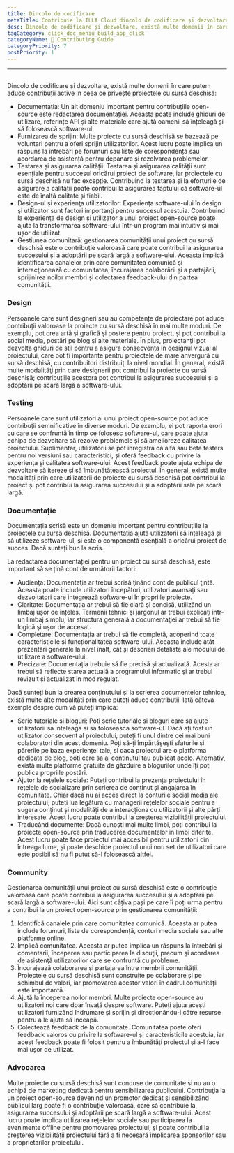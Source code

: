 ```yaml
---
title: Dincolo de codificare
metaTitle: Contribuie la ILLA Cloud dincolo de codificare și dezvoltare
desc: Dincolo de codificare și dezvoltare, există multe domenii în care putem contribui activ la ILLA Cloud
tagCategory: click_doc_meniu_build_app_click
categoryName: 📎 Contributing Guide
categoryPriority: 7
postPriority: 1
---
```


* * *

## <Heading hidden>Dincolo de codificare</Heading>

Dincolo de codificare și dezvoltare, există multe domenii în care putem aduce contribuții active în ceea ce privește proiectele cu sursă deschisă:

-   Documentația: Un alt domeniu important pentru contribuțiile open-source este redactarea documentației. Aceasta poate include ghiduri de utilizare, referințe API și alte materiale care ajută oamenii să înțeleagă și să folosească software-ul.
-   Furnizarea de sprijin: Multe proiecte cu sursă deschisă se bazează pe voluntari pentru a oferi sprijin utilizatorilor. Acest lucru poate implica un răspuns la întrebări pe forumuri sau liste de corespondență sau acordarea de asistență pentru depanare și rezolvarea problemelor.
-   Testarea și asigurarea calității: Testarea și asigurarea calității sunt esențiale pentru succesul oricărui proiect de software, iar proiectele cu sursă deschisă nu fac excepție. Contribuind la testarea și la eforturile de asigurare a calității poate contribui la asigurarea faptului că software-ul este de înaltă calitate și fiabil.
-   Design-ul şi experienţa utilizatorilor: Experienţa software-ului în design şi utilizator sunt factori importanţi pentru succesul acestuia. Contribuind la experiența de design și utilizator a unui proiect open-source poate ajuta la transformarea software-ului într-un program mai intuitiv și mai ușor de utilizat.
-   Gestiunea comunitară: gestionarea comunității unui proiect cu sursă deschisă este o contribuție valoroasă care poate contribui la asigurarea succesului și a adoptării pe scară largă a software-ului. Aceasta implică identificarea canalelor prin care comunitatea comunică şi interacţionează cu comunitatea; încurajarea colaborării și a partajării, sprijinirea noilor membri și colectarea feedback-ului din partea comunității.

### [](https://www.illacloud.com/zh-CN/blog/opensource-for-non-developers#design)Design

Persoanele care sunt designeri sau au competențe de proiectare pot aduce contribuții valoroase la proiecte cu sursă deschisă în mai multe moduri. De exemplu, pot crea artă și grafică și postere pentru proiect, și pot contribui la social media, postări pe blog și alte materiale. În plus, proiectanții pot dezvolta ghiduri de stil pentru a asigura consecvența în designul vizual al proiectului, care pot fi importante pentru proiectele de mare anvergură cu sursă deschisă, cu contribuitori distribuiți la nivel mondial. În general, există multe modalităţi prin care designerii pot contribui la proiecte cu sursă deschisă; contribuțiile acestora pot contribui la asigurarea succesului și a adoptării pe scară largă a software-ului.

### [](https://www.illacloud.com/zh-CN/blog/opensource-for-non-developers#testing)Testing

Persoanele care sunt utilizatori ai unui proiect open-source pot aduce contribuții semnificative în diverse moduri. De exemplu, ei pot raporta erori cu care se confruntă în timp ce folosesc software-ul, care poate ajuta echipa de dezvoltare să rezolve problemele și să amelioreze calitatea proiectului. Suplimentar, utilizatorii se pot înregistra ca alfa sau beta testers pentru noi versiuni sau caracteristici, și oferă feedback cu privire la experiența și calitatea software-ului. Acest feedback poate ajuta echipa de dezvoltare să itereze și să îmbunătățească proiectul. În general, există multe modalități prin care utilizatorii de proiecte cu sursă deschisă pot contribui la proiect și pot contribui la asigurarea succesului și a adoptării sale pe scară largă.

### [](https://www.illacloud.com/zh-CN/blog/opensource-for-non-developers#documentation)Documentație

Documentația scrisă este un domeniu important pentru contribuțiile la proiectele cu sursă deschisă. Documentația ajută utilizatorii să înțeleagă și să utilizeze software-ul, și este o componentă esențială a oricărui proiect de succes. Dacă sunteți bun la scris.

La redactarea documentației pentru un proiect cu sursă deschisă, este important să se țină cont de următorii factori:

-   Audienţa: Documentaţia ar trebui scrisă ţinând cont de publicul ţintă. Aceasta poate include utilizatori începători, utilizatori avansați sau dezvoltatori care integrează software-ul în propriile proiecte.
-   Claritate: Documentația ar trebui să fie clară și concisă, utilizând un limbaj ușor de înțeles. Termenii tehnici şi jargonul ar trebui explicaţi într-un limbaj simplu, iar structura generală a documentaţiei ar trebui să fie logică şi uşor de accesat.
-   Completare: Documentația ar trebui să fie completă, acoperind toate caracteristicile și funcționalitatea software-ului. Aceasta include atât prezentări generale la nivel înalt, cât și descrieri detaliate ale modului de utilizare a software-ului.
-   Precizare: Documentația trebuie să fie precisă și actualizată. Acesta ar trebui să reflecte starea actuală a programului informatic și ar trebui revizuit și actualizat în mod regulat.

Dacă sunteți bun la crearea conținutului și la scrierea documentelor tehnice, există multe alte modalități prin care puteți aduce contribuții. Iată câteva exemple despre cum vă puteți implica:

-   Scrie tutoriale si bloguri: Poti scrie tutoriale si bloguri care sa ajute utilizatorii sa inteleaga si sa foloseasca software-ul. Dacă ați fost un utilizator consecvent al proiectului, puteți fi unul dintre cei mai buni colaboratori din acest domeniu. Poți să-ți împărtășești sfaturile și părerile pe baza experienței tale, si daca proiectul are o platforma dedicata de blog, poti cere sa ai continutul tau publicat acolo. Alternativ, există multe platforme gratuite de găzduire a blogurilor unde îți poți publica propriile postări.
-   Ajutor la rețelele sociale: Puteți contribui la prezența proiectului în rețelele de socializare prin scrierea de conținut și angajarea în comunitate. Chiar dacă nu ai acces direct la conturile social media ale proiectului, puteți lua legătura cu managerii rețelelor sociale pentru a sugera conținut și modalități de a interacționa cu utilizatorii și alte părți interesate. Acest lucru poate contribui la creșterea vizibilității proiectului.
-   Traducând documente: Dacă cunoști mai multe limbi, poți contribui la proiecte open-source prin traducerea documentelor în limbi diferite. Acest lucru poate face proiectul mai accesibil pentru utilizatorii din întreaga lume, și poate deschide proiectul unui nou set de utilizatori care este posibil să nu fi putut să-l folosească altfel.

### [](https://www.illacloud.com/zh-CN/blog/opensource-for-non-developers#community)Community

Gestionarea comunității unui proiect cu sursă deschisă este o contribuție valoroasă care poate contribui la asigurarea succesului și a adoptării pe scară largă a software-ului. Aici sunt câțiva pași pe care îi poți urma pentru a contribui la un proiect open-source prin gestionarea comunității:

1.  Identifică canalele prin care comunitatea comunică. Aceasta ar putea include forumuri, liste de corespondență, conturi media sociale sau alte platforme online.
2.  Implică comunitatea. Aceasta ar putea implica un răspuns la întrebări şi comentarii, începerea sau participarea la discuţii, precum şi acordarea de asistenţă utilizatorilor care se confruntă cu probleme.
3.  Încurajează colaborarea și partajarea între membrii comunității. Proiectele cu sursă deschisă sunt construite pe colaborare și pe schimbul de valori, iar promovarea acestor valori în cadrul comunității este importantă.
4.  Ajută la începerea noilor membri. Multe proiecte open-source au utilizatori noi care doar învață despre software. Puteți ajuta acești utilizatori furnizând îndrumare și sprijin și direcționându-i către resurse pentru a le ajuta să înceapă.
5.  Colectează feedback de la comunitate. Comunitatea poate oferi feedback valoros cu privire la software-ul și caracteristicile acestuia, iar acest feedback poate fi folosit pentru a îmbunătăți proiectul și a-l face mai ușor de utilizat.

### [](https://www.illacloud.com/zh-CN/blog/opensource-for-non-developers#advocating)Advocarea

Multe proiecte cu sursă deschisă sunt conduse de comunitate și nu au o echipă de marketing dedicată pentru sensibilizarea publicului. Contribuţia la un proiect open-source devenind un promotor dedicat şi sensibilizând publicul larg poate fi o contribuţie valoroasă, care să contribuie la asigurarea succesului şi adoptării pe scară largă a software-ului. Acest lucru poate implica utilizarea rețelelor sociale sau participarea la evenimente offline pentru promovarea proiectului; și poate contribui la creșterea vizibilității proiectului fără a fi necesară implicarea sponsorilor sau a proprietarilor proiectului.
